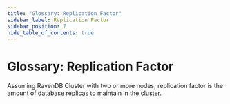 ```yaml
---
title: "Glossary: Replication Factor"
sidebar_label: Replication Factor
sidebar_position: 7
hide_table_of_contents: true
---
```



# Glossary: Replication Factor

Assuming RavenDB Cluster with two or more nodes, replication factor is the amount of database replicas to maintain in the cluster.
